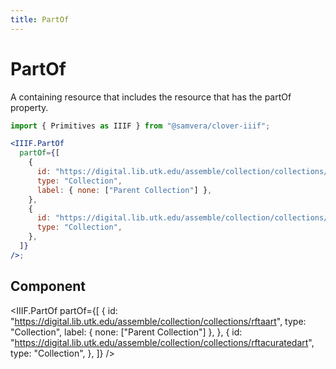 ```yaml
---
title: PartOf
---
```



# PartOf

A containing resource that includes the resource that has the partOf property.

<IIIFBadge href="https://iiif.io/api/presentation/3.0/#partof" />

```jsx
import { Primitives as IIIF } from "@samvera/clover-iiif";

<IIIF.PartOf
  partOf={[
    {
      id: "https://digital.lib.utk.edu/assemble/collection/collections/rftaart",
      type: "Collection",
      label: { none: ["Parent Collection"] },
    },
    {
      id: "https://digital.lib.utk.edu/assemble/collection/collections/rftacuratedart",
      type: "Collection",
    },
  ]}
/>;
```

## Component

<IIIF.PartOf
  partOf={[
    {
      id: "https://digital.lib.utk.edu/assemble/collection/collections/rftaart",
      type: "Collection",
      label: { none: ["Parent Collection"] },
    },
    {
      id: "https://digital.lib.utk.edu/assemble/collection/collections/rftacuratedart",
      type: "Collection",
    },
  ]}
/>
